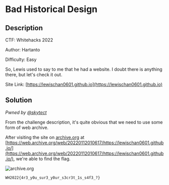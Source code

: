# Bad Historical Design

## Description

CTF: Whitehacks 2022

Author: Hartanto

Difficulty: Easy

So, Lewis used to say to me that he had a website. I doubt there is anything
there, but let's check it out.

Site Link: [https://lewischan0601.github.io](https://lewischan0601.github.io)

## Solution

_Pwned by [@skytect](https://github.com/skytect)_

From the challenge description, it's quite obvious that we need to use some form
of web archive.

After visiting the site on [archive.org](https://archive.org) at
[https://web.archive.org/web/20220112010617/https://lewischan0601.github.io/](https://web.archive.org/web/20220112010617/https://lewischan0601.github.io/),
we're able to find the flag.

![archive.org](/images/whitehacks-2022/bad-historical-design-1.png)

`WH2022{4r3_y0u_sur3_y0ur_s3cr3t_1s_s4f3_?}`
